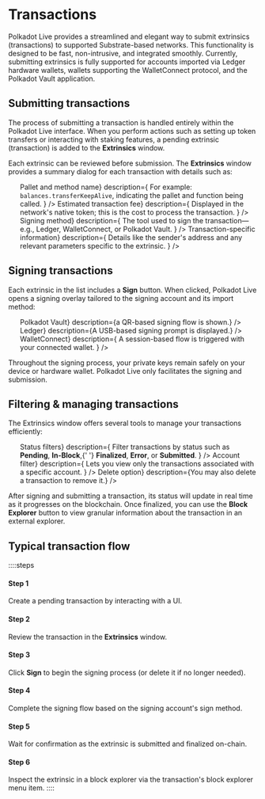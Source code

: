 
# Transactions

Polkadot Live provides a streamlined and elegant way to submit extrinsics (transactions) to supported Substrate-based networks. This functionality is designed to be fast, non-intrusive, and integrated smoothly. Currently, submitting extrinsics is fully supported for accounts imported via Ledger hardware wallets, wallets supporting the WalletConnect protocol, and the Polkadot Vault application.

## Submitting transactions

The process of submitting a transaction is handled entirely within the Polkadot Live interface. When you perform actions such as setting up token transfers or interacting with staking features, a pending extrinsic (transaction) is added to the **Extrinsics** window.

Each extrinsic can be reviewed before submission. The **Extrinsics** window provides a summary dialog for each transaction with details such as:

<ul className="flex_Col1">
  <DetailItem
    title={<span>Pallet and method name</span>}
    description={
      <span>
        For example: <code>balances.transferKeepAlive</code>, indicating the
        pallet and function being called.
      </span>
    }
  />
  <DetailItem
    title={<span>Estimated transaction fee</span>}
    description={
      <span>
        Displayed in the network&apos;s native token; this is the cost to
        process the transaction.
      </span>
    }
  />
  <DetailItem
    title={<span>Signing method</span>}
    description={
      <span>
        The tool used to sign the transaction—e.g., Ledger, WalletConnect, or
        Polkadot Vault.
      </span>
    }
  />
  <DetailItem
    title={<span>Transaction-specific information</span>}
    description={
      <span>
        Details like the sender&apos;s address and any relevant parameters
        specific to the extrinsic.
      </span>
    }
  />
</ul>

## Signing transactions

Each extrinsic in the list includes a **Sign** button. When clicked, Polkadot Live opens a signing overlay tailored to the signing account and its import method:

<ul className="flex_Col1">
  <DetailItem
    title={<span>Polkadot Vault</span>}
    description={<span>a QR-based signing flow is shown.</span>}
  />
  <DetailItem
    title={<span>Ledger</span>}
    description={<span>A USB-based signing prompt is displayed.</span>}
  />
  <DetailItem
    title={<span>WalletConnect</span>}
    description={
      <span>A session-based flow is triggered with your connected wallet.</span>
    }
  />
</ul>

Throughout the signing process, your private keys remain safely on your device or hardware wallet. Polkadot Live only facilitates the signing and submission.

## Filtering & managing transactions

The Extrinsics window offers several tools to manage your transactions efficiently:

<ul className="flex_Col1">
  <DetailItem
    title={<span>Status filters</span>}
    description={
      <span>
        Filter transactions by status such as <b>Pending</b>, <b>In-Block</b>,{' '}
        <b>Finalized</b>, <b>Error</b>, or <b>Submitted</b>.
      </span>
    }
  />
  <DetailItem
    title={<span>Account filter</span>}
    description={
      <span>
        Lets you view only the transactions associated with a specific account.
      </span>
    }
  />
  <DetailItem
    title={<span>Delete option</span>}
    description={<span>You may also delete a transaction to remove it.</span>}
  />
</ul>

After signing and submitting a transaction, its status will update in real time as it progresses on the blockchain. Once finalized, you can use the **Block Explorer** button to view granular information about the transaction in an external explorer.

## Typical transaction flow

::::steps

#### Step 1

Create a pending transaction by interacting with a UI.

#### Step 2

Review the transaction in the **Extrinsics** window.

#### Step 3

Click **Sign** to begin the signing process (or delete it if no longer needed).

#### Step 4

Complete the signing flow based on the signing account's sign method.

#### Step 5

Wait for confirmation as the extrinsic is submitted and finalized on-chain.

#### Step 6

Inspect the extrinsic in a block explorer via the transaction's block explorer menu item.
::::
